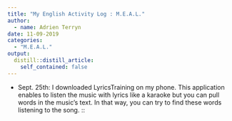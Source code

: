 ```yaml
---
title: "My English Activity Log : M.E.A.L."
author:
  - name: Adrien Terryn
date: 11-09-2019
categories:
  - "M.E.A.L."
output:
  distill::distill_article:
    self_contained: false
---
```


- Sept. 25th: I downloaded LyricsTraining on my phone. This application enables to listen  the music with lyrics like a karaoke but you can pull words in the music's text. In that way, you can try to find these words listening to the song.
::
